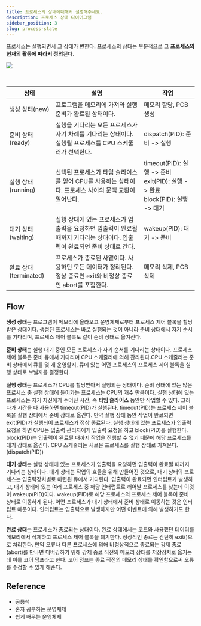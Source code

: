 ```yaml
---
title: 프로세스의 상태에대해서 설명해주세요.
description: 프로세스 상태 다이어그램
sidebar_position: 3
slug: process-state
---
```



프로세스는 실행되면서 그 상태가 변한다. 프로세스의 상태는 부분적으로 그 **프로세스의 현재의 활동에 따라서 정의**된다.

<Image
  src="https://user-images.githubusercontent.com/63354527/218000244-fd30276b-ae03-4748-b249-dc508a8af20c.png"
  referenceLink="https://user-images.githubusercontent.com/63354527/218000244-fd30276b-ae03-4748-b249-dc508a8af20c.png"
  description="Diagram of process state"
/>

<br />

| 상태                  | 설명                                                                                                                        | 작업                                                                                  |
| --------------------- | --------------------------------------------------------------------------------------------------------------------------- | ------------------------------------------------------------------------------------- |
| 생성 상태(new)        | 프로그램을 메모리에 가져와 실행 준비가 완료된 상태이다.                                                                     | 메모리 할당, PCB 생성                                                                 |
| 준비 상태(ready)      | 실행을 기다리는 모든 프로세스가 자기 차례를 기다리는 상태이다. 실행될 프로세스를 CPU 스케줄러가 선택한다.                   | dispatch(PID): 준비 -> 실행                                                           |
| 실행 상태(running)    | 선택된 프로세스가 타임 슬라이스를 얻어 CPU를 사용하는 상태이다. 프로세스 사이의 문맥 교환이 일어난다.                       | timeout(PID): 실행 -> 준비 <br/> exit(PID): 실행 -> 완료<br/>block(PID): 실행 -> 대기 |
| 대기 상태(waiting)    | 실행 상태에 있는 프로세스가 입출력을 요청하면 입출력이 완료될 때까지 기다리는 상태이다. 입출력이 완료되면 준비 상태로 간다. | wakeup(PID): 대기 -> 준비                                                             |
| 완료 상태(terminated) | 프로세스가 종료된 사앹이다. 사용하던 모든 데이터가 정리된다. 정상 종료인 exit와 비정상 종료인 abort를 포함한다.             | 메모리 삭제, PCB 삭제                                                                 |

## Flow

**생성 상태**는 프로그램이 메모리에 올라오고 운영체제로부터 프로세스 제어 블록을 할당받은 상태이다. 생성된
프로세스는 바로 실행되는 것이 아니라 준비 상태에서 자기 순서를 기다리며, 프로세스 제어 블록도 같이 준비 상태로
옮겨진다.

**준비 상태**는 실행 대기 중인 모든 프로세스가 자기 순서를 기다리는 상태이다. 프로세스 제어 블록은 준비 큐에서 기다리며
CPU 스케줄러에 의해 관리된다.CPU 스케줄러는 준비 상태에서 큐를 몇 개 운영할지, 큐에 있는 어떤 프로세스의 프로세스 제어 블록을
실행 상태로 보낼지를 결정한다.

**실행 상태**는 프로세스가 CPU를 할당받아서 실행되는 상태이다. 준비 상태에 있는 많은 프로세스 중 실행 상태에 들어가는 프로세스는
CPU의 개수 만큼이다. 실행 상태에 있는 프로세스는 자기 자신에게 주어진 시간, 즉 **타임 슬라이스** 동안만 작업할 수 있다. 그러다가
시간을 다 사용하면 timeout(PID)가 실행된다. timeout(PID)는 프로세스 제어 블록을 실행 상태에서 준비 상태로 옮긴다. 만약
실행 상태 동안 작업이 완료되면 exit(PID)가 실행되어 프로세스가 정상 종료된다. 실행 상태에 있는 프로세스가 입출력 요청을 하면
CPU는 입출력 관리자에게 입출력 요청을 하고 block(PID)를 실행한다. block(PID)는 입출력이 완료될 때까지 작업을 진행할 수 없기
때문에 해당 프로세스를 대기 상태로 옮긴다. CPU 스케줄러는 새로운 프로세스를 실행 상태로 가져온다.(dispatch(PID))

**대기 상태**는 실행 상태에 있는 프로세스가 입출력을 요청하면 입출력이 완료될 때까지 기다리는 상태이다. 대기 상태는 작업의 효율을
위해 만들어진 것으로, 대기 상태의 프로세스는 입출력장치별로 마련된 큐에서 기다린다. 입출력이 완료되면 인터럽트가 발생하고,
대기 상태에 있는 여러 프로세스 중 해당 인터럽트로 깨어날 프로세스를 찾는데 이것이 wakeup(PID)이다. wakeup(PID)로
해당 프로세스의 프로세스 제어 블록이 준비 상태로 이동하게 된다. 어떤 프로세스가 대기 상태에서 준비 상태로 이동하는 것은
인터럽트 때문이다. 인터럽트는 입출력으로 발생하지만 어떤 이벤트에 의해 발생하기도 한다.

**완료 상태**는 프로세스가 종료되는 상태이다. 완료 상태에서는 코드와 사용했던 데이터를 메모리에서 삭제하고 프로세스 제어 블록을
폐기한다. 정상적인 종료는 간단히 exit()으로 처리한다. 만약 오류나 다른 프로세스에 의해 비정상적으로 종료되는 강제 종료(abort)를
만나면 디버깅하기 위해 강제 종료 직전의 메모리 상태를 저장장치로 옮기는데 이를 코어 덤프라고 한다. 코어 덤프는 종료 직전의
메모리 상태를 확인함으로써 오류를 수정할 수 있게 해준다.

## Reference

- 공룡책
- 혼자 공부하는 운영체제
- 쉽게 배우는 운영체제
